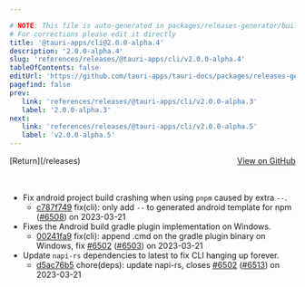 ```yaml
---

# NOTE: This file is auto-generated in packages/releases-generator/build.ts
# For corrections please edit it directly
title: '@tauri-apps/cli@2.0.0-alpha.4'
description: '2.0.0-alpha.4'
slug: 'references/releases/@tauri-apps/cli/v2.0.0-alpha.4'
tableOfContents: false
editUrl: 'https://github.com/tauri-apps/tauri-docs/packages/releases-generator/build.ts'
pagefind: false
prev:
   link: 'references/releases/@tauri-apps/cli/v2.0.0-alpha.3'
   label: '2.0.0-alpha.3'
next:
   link: 'references/releases/@tauri-apps/cli/v2.0.0-alpha.5'
   label: 'v2.0.0-alpha.5'
---
```


			

<ReleaseSidebar slug="references/releases/@tauri-apps/cli"  packageName="@tauri-apps/cli" />

<div style="margin-bottom:3rem; display: flex; justify-content: space-between; align-items: center"><span>[Return](/releases)</span><span><a href="https://github.com/tauri-apps/tauri/releases/tag/@tauri-apps/cli-v2.0.0-alpha.4">View on GitHub</a></span></div>

- Fix android project build crashing when using `pnpm` caused by extra `--`.
  - [c787f749](https://www.github.com/tauri-apps/tauri/commit/c787f749de01b79d891615aad8c37b23037fff4c) fix(cli): only add `--` to generated android template for npm ([#6508](https://www.github.com/tauri-apps/tauri/pull/6508)) on 2023-03-21
- Fixes the Android build gradle plugin implementation on Windows.
  - [00241fa9](https://www.github.com/tauri-apps/tauri/commit/00241fa92d104870068a701519340633cc35b716) fix(cli): append .cmd on the gradle plugin binary on Windows, fix [#6502](https://www.github.com/tauri-apps/tauri/pull/6502) ([#6503](https://www.github.com/tauri-apps/tauri/pull/6503)) on 2023-03-21
- Update `napi-rs` dependencies to latest to fix CLI hanging up forever.
  - [d5ac76b5](https://www.github.com/tauri-apps/tauri/commit/d5ac76b53c7f35253db84ddfbf4ecf975ff6307d) chore(deps): update napi-rs, closes [#6502](https://www.github.com/tauri-apps/tauri/pull/6502) ([#6513](https://www.github.com/tauri-apps/tauri/pull/6513)) on 2023-03-21

